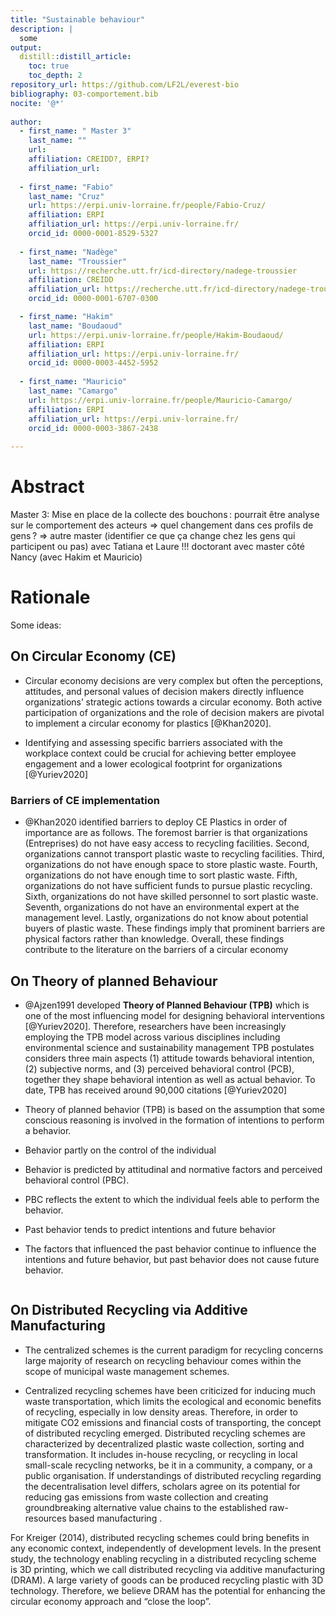 ```yaml
---
title: "Sustainable behaviour"
description: |
  some
output:
  distill::distill_article:
    toc: true
    toc_depth: 2
repository_url: https://github.com/LF2L/everest-bio
bibliography: 03-comportement.bib
nocite: '@*'
  
author:
  - first_name: " Master 3"
    last_name: ""
    url: 
    affiliation: CREIDD?, ERPI?
    affiliation_url: 
    
  - first_name: "Fabio"
    last_name: "Cruz"
    url: https://erpi.univ-lorraine.fr/people/Fabio-Cruz/
    affiliation: ERPI
    affiliation_url: https://erpi.univ-lorraine.fr/
    orcid_id: 0000-0001-8529-5327    
    
  - first_name: "Nadège"
    last_name: "Troussier"
    url: https://recherche.utt.fr/icd-directory/nadege-troussier
    affiliation: CREIDD
    affiliation_url: https://recherche.utt.fr/icd-directory/nadege-troussier
    orcid_id: 0000-0001-6707-0300

  - first_name: "Hakim"
    last_name: "Boudaoud"
    url: https://erpi.univ-lorraine.fr/people/Hakim-Boudaoud/
    affiliation: ERPI
    affiliation_url: https://erpi.univ-lorraine.fr/
    orcid_id: 0000-0003-4452-5952
    
  - first_name: "Mauricio"
    last_name: "Camargo"
    url: https://erpi.univ-lorraine.fr/people/Mauricio-Camargo/
    affiliation: ERPI
    affiliation_url: https://erpi.univ-lorraine.fr/
    orcid_id: 0000-0003-3867-2438 
        
---
```



# Abstract

Master 3: Mise en place de la collecte des bouchons : pourrait être analyse sur le comportement des acteurs => quel changement dans ces profils de gens ? => autre master (identifier ce que ça change chez les gens qui participent ou pas) avec Tatiana et Laure !!! doctorant avec master côté Nancy (avec Hakim et Mauricio) 


# Rationale

Some ideas:

## On Circular Economy (CE)

- Circular economy decisions are very complex but often the perceptions, attitudes, and personal values of decision makers directly influence organizations’ strategic actions towards a circular economy. Both active participation of organizations and the role of decision makers are pivotal to implement a circular economy for plastics [@Khan2020].

- Identifying and assessing specific barriers associated with the workplace context could be crucial for achieving better employee engagement and a lower ecological footprint for organizations [@Yuriev2020]

### Barriers of CE implementation

- @Khan2020 identified  barriers to deploy CE Plastics in order of importance are as follows. The foremost barrier is that organizations (Entreprises) do not have easy access to recycling facilities. 
Second, organizations cannot transport plastic waste to recycling facilities. 
Third, organizations do not have enough space to store plastic waste. 
Fourth, organizations do not have enough time to sort plastic waste. 
Fifth, organizations do not have sufficient funds to pursue plastic recycling. 
Sixth, organizations do not have skilled personnel to sort plastic waste. 
Seventh, organizations do not have an environmental expert at the management level. 
Lastly, organizations do not know about potential buyers of plastic waste. 
These findings imply that prominent barriers are physical factors rather than knowledge. Overall, these findings contribute to the literature on the barriers of a circular economy

## On Theory of planned Behaviour

- @Ajzen1991 developed **Theory of Planned Behaviour (TPB)**  which is one of the most influencing model for designing behavioral interventions [@Yuriev2020]. Therefore, researchers have been increasingly employing the TPB model across various disciplines including environmental science and sustainability management
TPB postulates considers three main aspects (1) attitude towards behavioral intention, (2) subjective norms, and (3) perceived behavioral control (PCB),  together they shape behavioral intention as well as actual behavior.  To date, TPB has received around 90,000 citations [@Yuriev2020]


-	Theory of planned behavior (TPB) is based on the assumption that some conscious reasoning is involved in the formation of intentions to perform a behavior.
  - Behavior partly on the control of the individual
  -	Behavior is predicted by attitudinal and normative factors and perceived behavioral control (PBC). 
-	PBC reflects the extent to which the individual feels able to perform the behavior. 
-	Past behavior tends to predict intentions and future behavior
-	The factors that influenced the past behavior continue to influence the intentions and future behavior, but past behavior does not cause future behavior.


```r

```


## On Distributed Recycling via Additive Manufacturing

- The centralized schemes is the current paradigm for recycling concerns large majority of research on recycling behaviour comes within the scope of municipal waste management schemes. 

- Centralized recycling schemes have been criticized for inducing much waste transportation, which limits the ecological and economic benefits of recycling, especially in low density areas. 
Therefore, in order to mitigate CO2 emissions and financial costs of transporting, the concept of distributed recycling emerged. Distributed recycling schemes are characterized by decentralized plastic waste collection, sorting and transformation. 
It includes in-house recycling, or recycling in local small-scale recycling networks, be it in a community, a company, or a public organisation. If understandings of distributed recycling regarding the decentralisation level differs, scholars agree on its potential for reducing gas emissions from waste collection  and creating groundbreaking alternative value chains to the established raw-resources based manufacturing . 

For Kreiger (2014), distributed recycling schemes could bring benefits in any economic context, independently of development levels. In the present study, the technology enabling recycling in a distributed recycling scheme is 3D printing, which we call distributed recycling via additive manufacturing (DRAM). A large variety of goods can be produced recycling plastic with 3D technology. Therefore, we believe DRAM has the potential for enhancing the circular economy approach and “close the loop”. 















